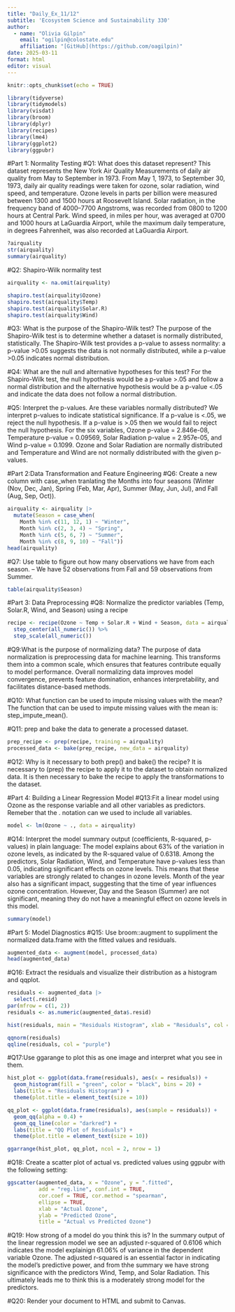 ```yaml
---
title: "Daily_Ex_11/12"
subtitle: 'Ecosystem Science and Sustainability 330'
author: 
  - name: "Olivia Gilpin"
    email: "ogilpin@colostate.edu"
    affiliation: "[GitHub](https://github.com/oagilpin)"
date: 2025-03-11
format: html
editor: visual
---
```


```r
knitr::opts_chunk$set(echo = TRUE)
```

```r
library(tidyverse)
library(tidymodels)
library(visdat)
library(broom)
library(dplyr)
library(recipes)
library(lme4)
library(ggplot2)
library(ggpubr)
```

#Part 1: Normality Testing
#Q1: What does this dataset represent? This dataset represents the New York Air Quality Measurements of daily air quality from May to September in 1973.  From May 1, 1973, to September 30, 1973, daily air quality readings were taken for ozone, solar radiation, wind speed, and temperature. Ozone levels in parts per billion were measured between 1300 and 1500 hours at Roosevelt Island. Solar radiation, in the frequency band of 4000–7700 Angstroms, was recorded from 0800 to 1200 hours at Central Park. Wind speed, in miles per hour, was averaged at 0700 and 1000 hours at LaGuardia Airport, while the maximum daily temperature, in degrees Fahrenheit, was also recorded at LaGuardia Airport.
```r
?airquality 
str(airquality)
summary(airquality)
```

#Q2: Shapiro-Wilk normality test
```r
airquality <- na.omit(airquality)

shapiro.test(airquality$Ozone)
shapiro.test(airquality$Temp)
shapiro.test(airquality$Solar.R)
shapiro.test(airquality$Wind)
```

#Q3: What is the purpose of the Shapiro-Wilk test? The purpose of the Shapiro-Wilk test is to determine whether a dataset is normally distributed, statistically. The Shapiro-Wilk test provides a p-value to assess normality: a p-value >0.05 suggests the data is not normally distributed, while a p-value >0.05 indicates normal distribution.


#Q4: What are the null and alternative hypotheses for this test? For the Shapiro-Wilk test, the null hypothesis would be a p-value >.05 and follow a normal distribution and the alternative hypothesis would be a p-value <.05 and indicate the data does not follow a normal distribution.

#Q5: Interpret the p-values. Are these variables normally distributed? We interpret p-values to indicate statistical significance. If a p-value is <.05, we reject the null hypothesis. If a p-value is >.05 then we would fail to reject the null hypothesis. For the six variables, Ozone p-value = 2.846e-08, Temperature p-value = 0.09569, Solar Radiation p-value = 2.957e-05, and Wind p-value = 0.1099. Ozone and Solar Radiation are normally distributed and Temperature and Wind are not normally ddistributed with the given p-values. 

#Part 2:Data Transformation and Feature Engineering
#Q6: Create a new column with case_when tranlating the Months into four seasons (Winter (Nov, Dec, Jan), Spring (Feb, Mar, Apr), Summer (May, Jun, Jul), and Fall (Aug, Sep, Oct)).
```r
airquality <- airquality |>
  mutate(Season = case_when(
    Month %in% c(11, 12, 1) ~ "Winter",
    Month %in% c(2, 3, 4) ~ "Spring",
    Month %in% c(5, 6, 7) ~ "Summer",
    Month %in% c(8, 9, 10) ~ "Fall"))
head(airquality)
```

#Q7: Use table to figure out how many observations we have from each season. -- We have 52 observations from Fall and 59 observations from Summer. 
```r
table(airquality$Season)
```



#Part 3: Data Preprocessing
#Q8: Normalize the predictor variables (Temp, Solar.R, Wind, and Season) using a recipe
```r
recipe <- recipe(Ozone ~ Temp + Solar.R + Wind + Season, data = airquality) %>%
  step_center(all_numeric()) %>%  
  step_scale(all_numeric())
```


#Q9:What is the purpose of normalizing data? The purpose of data normalization is preprocessing data for machine learning. This transforms them into a common scale, which ensures that features contribute equally to model performance. Overall normalizing data improves model convergence, prevents feature domination, enhances interpretability, and facilitates distance-based methods.

#Q10: What function can be used to impute missing values with the mean? The function that can be used to impute missing values with the mean is: step_impute_mean().

#Q11: prep and bake the data to generate a processed dataset.
```r
prep_recipe <- prep(recipe, training = airquality)
processed_data <- bake(prep_recipe, new_data = airquality)
```

#Q12: Why is it necessary to both prep() and bake() the recipe? It is necessary to (prep) the recipe to apply it to the dataset to obtain normalized data. It is then necessary to bake the recipe to apply the transformations to the dataset.


#Part 4: Building a Linear Regression Model
#Q13:Fit a linear model using Ozone as the response variable and all other variables as predictors. Remeber that the . notation can we used to include all variables.
```r
model <- lm(Ozone ~ ., data = airquality)
```

#Q14: Interpret the model summary output (coefficients, R-squared, p-values) in plain language: The model explains about 63% of the variation in ozone levels, as indicated by the R-squared value of 0.6318. Among the predictors, Solar Radiation, Wind, and Temperature have p-values less than 0.05, indicating significant effects on ozone levels. This means that these variables are strongly related to changes in ozone levels. Month of the year also has a significant impact, suggesting that the time of year influences ozone concentration. However, Day and the Season (Summer) are not significant, meaning they do not have a meaningful effect on ozone levels in this model.
```r
summary(model)
```

#Part 5: Model Diagnostics
#Q15: Use broom::augment to suppliment the normalized data.frame with the fitted values and residuals.
```r
augmented_data <- augment(model, processed_data)
head(augmented_data)
```

#Q16: Extract the residuals and visualize their distribution as a histogram and qqplot.
```r
residuals <- augmented_data |>
  select(.resid)
par(mfrow = c(1, 2))  
residuals <- as.numeric(augmented_data$.resid)

hist(residuals, main = "Residuals Histogram", xlab = "Residuals", col = "green")

qqnorm(residuals)
qqline(residuals, col = "purple")
```


#Q17:Use ggarange to plot this as one image and interpret what you see in them.
```r
hist_plot <- ggplot(data.frame(residuals), aes(x = residuals)) +
  geom_histogram(fill = "green", color = "black", bins = 20) +
  labs(title = "Residuals Histogram") +
  theme(plot.title = element_text(size = 10))

qq_plot <- ggplot(data.frame(residuals), aes(sample = residuals)) +
  geom_qq(alpha = 0.4) +
  geom_qq_line(color = "darkred") +
  labs(title = "QQ Plot of Residuals") + 
  theme(plot.title = element_text(size = 10))

ggarrange(hist_plot, qq_plot, ncol = 2, nrow = 1)
```


#Q18: Create a scatter plot of actual vs. predicted values using ggpubr with the following setting:
```r
ggscatter(augmented_data, x = "Ozone", y = ".fitted",
          add = "reg.line", conf.int = TRUE,
          cor.coef = TRUE, cor.method = "spearman",
          ellipse = TRUE,
          xlab = "Actual Ozone",    
          ylab = "Predicted Ozone", 
          title = "Actual vs Predicted Ozone") 
```


#Q19: How strong of a model do you think this is? In the summary output of the linear regression model we see an adjusted r-squared of 0.6106 which indicates the model explainign 61.06% of variance in the dependent variable Ozone. The adjusted r-squared is an essential factor in indicating the model's predictive power, and from thhe summary we have strong significance with the predictors Wind, Temp, and Solar Radiation. This ultimately leads me to think this is a moderately strong model for the predictors. 


#Q20: Render your document to HTML and submit to Canvas. 






